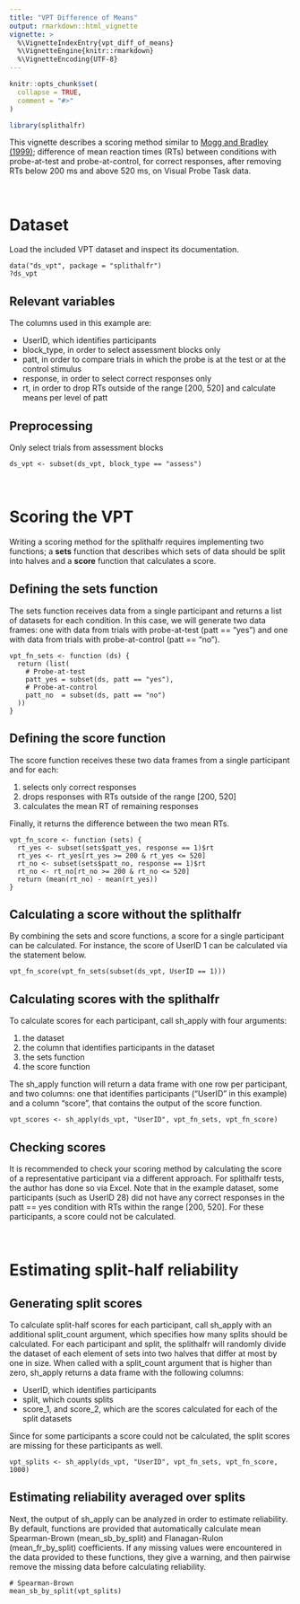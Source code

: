 ```yaml
---
title: "VPT Difference of Means"
output: rmarkdown::html_vignette
vignette: >
  %\VignetteIndexEntry{vpt_diff_of_means}
  %\VignetteEngine{knitr::rmarkdown}
  %\VignetteEncoding{UTF-8}
---
```


```r
knitr::opts_chunk$set(
  collapse = TRUE,
  comment = "#>"
)
```

```r
library(splithalfr)
```
This vignette describes a scoring method similar to [Mogg and Bradley (1999)](https://doi.org/10.1080/026999399379050);
difference of mean reaction times (RTs) between conditions with probe-at-test and probe-at-control, for correct responses, after removing RTs below 200 ms and above 520 ms, on Visual Probe Task data.

<br />

# Dataset
Load the included VPT dataset and inspect its documentation.
```
data("ds_vpt", package = "splithalfr")
?ds_vpt
```
## Relevant variables
The columns used in this example are:

* UserID, which identifies participants
* block_type, in order to select assessment blocks only
* patt, in order to compare trials in which the probe is at the test or at the control stimulus
* response, in order to select correct responses only
* rt, in order to drop RTs outside of the range [200, 520] and calculate means per level of patt

## Preprocessing
Only select trials from assessment blocks
```
ds_vpt <- subset(ds_vpt, block_type == "assess")
```

<br />

# Scoring the VPT
Writing a scoring method for the splithalfr requires implementing two functions; a **sets** function that describes which sets of data should be split into halves and a **score** function that calculates a score. 

## Defining the sets function
The sets function receives data from a single participant and returns a list of datasets for each condition. In this case, we will generate two data frames: one with data from trials with probe-at-test (patt == "yes") and one with data from trials with probe-at-control (patt == "no"). 
```
vpt_fn_sets <- function (ds) {
  return (list(
    # Probe-at-test
    patt_yes = subset(ds, patt == "yes"),
    # Probe-at-control
    patt_no  = subset(ds, patt == "no")
  ))
}
```

## Defining the score function
The score function receives these two data frames from a single participant and for each: 

1. selects only correct responses
2. drops responses with RTs outside of the range [200, 520]
3. calculates the mean RT of remaining responses

Finally, it returns the difference between the two mean RTs.
```
vpt_fn_score <- function (sets) {
  rt_yes <- subset(sets$patt_yes, response == 1)$rt
  rt_yes <- rt_yes[rt_yes >= 200 & rt_yes <= 520]
  rt_no <- subset(sets$patt_no, response == 1)$rt
  rt_no <- rt_no[rt_no >= 200 & rt_no <= 520]
  return (mean(rt_no) - mean(rt_yes))
}
```

## Calculating a score without the splithalfr
By combining the sets and score functions, a score for a single participant can be calculated. For instance, the score of UserID 1 can be calculated via the statement below.
```
vpt_fn_score(vpt_fn_sets(subset(ds_vpt, UserID == 1)))
```

## Calculating scores with the splithalfr
To calculate scores for each participant, call sh_apply with four arguments: 

1. the dataset
2. the column that identifies participants in the dataset
3. the sets function
4. the score function

The sh_apply function will return a data frame with one row per participant, and two columns: one that identifies participants ("UserID" in this example) and a column "score", that contains the output of the score function.
```
vpt_scores <- sh_apply(ds_vpt, "UserID", vpt_fn_sets, vpt_fn_score)
```

## Checking scores
It is recommended to check your scoring method by calculating the score of a representative participant via a different approach. For splithalfr tests, the author has done so via Excel. Note that in the example dataset, some participants (such as UserID 28) did not have any correct responses in the patt == yes condition with RTs within the range [200, 520]. For these participants, a score could not be calculated.

<br />

# Estimating split-half reliability

## Generating split scores
To calculate split-half scores for each participant, call sh_apply with an additional split_count argument, which specifies how many splits should be calculated. For each participant and split, the splithalfr will randomly divide the dataset of each element of sets into two halves that differ at most by one in size. When called with a split_count argument that is higher than zero, sh_apply returns a data frame with the following columns:

* UserID, which identifies participants
* split, which counts splits
* score_1, and score_2, which are the scores calculated for each of the split datasets

Since for some participants a score could not be calculated, the split scores are missing for these participants as well. 
```
vpt_splits <- sh_apply(ds_vpt, "UserID", vpt_fn_sets, vpt_fn_score, 1000)
```

## Estimating reliability averaged over splits
Next, the output of sh_apply can be analyzed in order to estimate reliability. By default, functions are provided that automatically calculate mean Spearman-Brown  (mean_sb_by_split) and Flanagan-Rulon (mean_fr_by_split) coefficients. If any missing values were encountered in the data provided to these functions, they give a warning, and then pairwise remove the missing data before calculating reliability.
```
# Spearman-Brown
mean_sb_by_split(vpt_splits)
```





